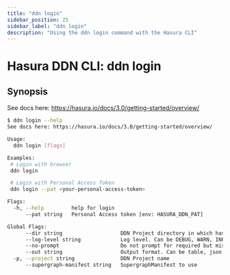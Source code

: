 ```yaml
---
title: "ddn login"
sidebar_position: 25
sidebar_label: "ddn login"
description: "Using the ddn login command with the Hasura CLI"
---
```


# Hasura DDN CLI: ddn login

## Synopsis

See docs here: https://hasura.io/docs/3.0/getting-started/overview/

```bash
$ ddn login --help
See docs here: https://hasura.io/docs/3.0/getting-started/overview/

Usage:
  ddn login [flags]

Examples:
 # Login with browser
 ddn login

 # Login with Personal Access Token
 ddn login --pat <your-personal-access-token>

Flags:
  -h, --help         help for login
      --pat string   Personal Access token [env: HASURA_DDN_PAT]

Global Flags:
      --dir string                   DDN Project directory in which hasura.yaml is present (default ".")
      --log-level string             Log level. Can be DEBUG, WARN, INFO, ERROR, or FATAL. (default "INFO")
      --no-prompt                    Do not prompt for required but missing flags
      --out string                   Output format. Can be table, json or yaml. (default "table")
  -p, --project string               DDN Project name
      --supergraph-manifest string   SupergraphManifest to use
```
